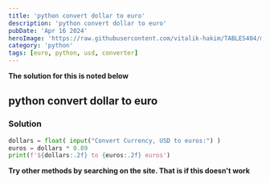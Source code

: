 ```yaml
---
title: 'python convert dollar to euro'
description: 'python convert dollar to euro'
pubDate: 'Apr 16 2024'
heroImage: 'https://raw.githubusercontent.com/vitalik-hakim/TABLES404/main/error_b/python.jpg'
category: 'python'
tags: [euro, python, usd, converter]
---
```


**The solution for this is noted below**

## python convert dollar to euro

### Solution

```python
dollars = float( input("Convert Currency, USD to euros:") )
euros = dollars * 0.89
print(f'${dollars:.2f} to {euros:.2f} euros')
```

**Try other methods by searching on the site. That is if this doesn't work**
